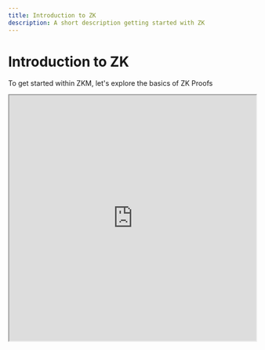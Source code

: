 ```yaml
---
title: Introduction to ZK
description: A short description getting started with ZK
---
```



# Introduction to ZK

To get started within ZKM, let's explore the basics of ZK Proofs

<Bleed>
  <iframe
    src="https://www.youtube.com/embed/C0uJs8hwaRY?si=3535353535353535"
    title="YouTube video player"
    width="100%"
    height="500px"
    allow="accelerometer; autoplay; clipboard-write; encrypted-media; gyroscope; picture-in-picture; web-share"
    referrerpolicy="strict-origin-when-cross-origin"
    allowFullScreen
  />
</Bleed>

## In Summary

- A Prover generates a SNARK Proof which proves correctness and (if intended) privacy of the computation.
  - **S**uccinct - short in size
  - **N**on-interactive - Verifier does not need to interact with the Prover to Verify the Proof
  - **AR**gument - "Proof"
  - **K**nowledge
- Properties of a SNARK:
  - **Completeness** - If both parties are honest, the protocol gives the correct result
  - **Soundness** - If the Prover is trying to cheat, the Verifier will accept with negligible probability
  - **Succinctness** - The proof is short AND verification is easy
  - **Privacy (Optional)** - The protocol does not leak useful information to the Verifier
- How a zkRollup works:
  - Outsource all expensive computations off Ethereum to a Layer 2
  - Send the results with a proof (SNARK) to Layer 1
